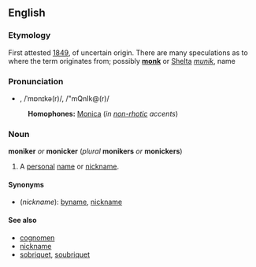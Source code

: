 ==English==
===Etymology===
First attested [[w:1849|1849]], of uncertain origin. There are many speculations as to where the term originates from; possibly '''[[monk]]''' or [[Shelta]] ''[[munik]]'', name

===Pronunciation===
*{{AHD|mŏnĭ-kər}}, /ˈmɒnɪkə(r)/, /"mQnIk@(r)/
:'''Homophones:''' [[Monica]] (''in [[non-rhotic]] accents'')

===Noun===
'''moniker''' ''or'' '''monicker''' (''plural'' '''monikers''' ''or'' '''monickers''')

#A [[personal]] [[name]] or [[nickname]].

====Synonyms====
*(''nickname''): [[byname]], [[nickname]]

====See also====
*[[cognomen]]
*[[nickname]]
*[[sobriquet]], [[soubriquet]]